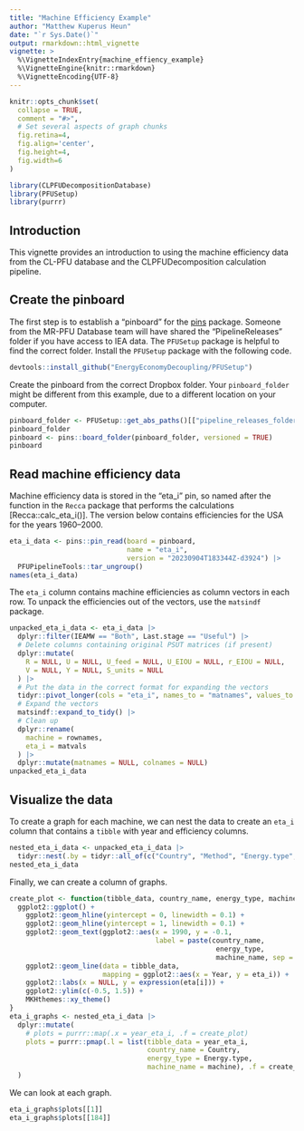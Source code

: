 ```yaml
---
title: "Machine Efficiency Example"
author: "Matthew Kuperus Heun"
date: "`r Sys.Date()`"
output: rmarkdown::html_vignette
vignette: >
  %\VignetteIndexEntry{machine_effiency_example}
  %\VignetteEngine{knitr::rmarkdown}
  %\VignetteEncoding{UTF-8}
---
```


```r
knitr::opts_chunk$set(
  collapse = TRUE,
  comment = "#>", 
  # Set several aspects of graph chunks
  fig.retina=4,
  fig.align='center', 
  fig.height=4,
  fig.width=6
)
```

```r
library(CLPFUDecompositionDatabase)
library(PFUSetup)
library(purrr)
```


## Introduction

This vignette provides an introduction to using the machine efficiency data
from the CL-PFU database and the CLPFUDecomposition calculation pipeline.


## Create the pinboard

The first step is to establish a "pinboard" 
for the [pins](https://pins.rstudio.com) package.
Someone from the MR-PFU Database team will have shared the "PipelineReleases"
folder if you have access to IEA data. 
The `PFUSetup` package is helpful to find the correct folder.
Install the `PFUSetup` package with the following code.

```r
devtools::install_github("EnergyEconomyDecoupling/PFUSetup")
```

Create the pinboard from the correct Dropbox folder.
Your `pinboard_folder` might be different from this example, 
due to a different location on your computer.

```r
pinboard_folder <- PFUSetup::get_abs_paths()[["pipeline_releases_folder"]]
pinboard_folder
pinboard <- pins::board_folder(pinboard_folder, versioned = TRUE)
pinboard
```


## Read machine efficiency data

Machine efficiency data is stored in the "eta_i" pin,
so named after the function in the `Recca` package that
performs the calculations [Recca::calc_eta_i()].
The version below contains efficiencies 
for the USA for the years 1960--2000.

```r
eta_i_data <- pins::pin_read(board = pinboard,
                             name = "eta_i",
                             version = "20230904T183344Z-d3924") |> 
  PFUPipelineTools::tar_ungroup()
names(eta_i_data)
```

The `eta_i` column contains machine efficiencies
as column vectors in each row. 
To unpack the efficiencies out of the vectors,
use the `matsindf` package.

```r
unpacked_eta_i_data <- eta_i_data |> 
  dplyr::filter(IEAMW == "Both", Last.stage == "Useful") |> 
  # Delete columns containing original PSUT matrices (if present)
  dplyr::mutate(
    R = NULL, U = NULL, U_feed = NULL, U_EIOU = NULL, r_EIOU = NULL,
    V = NULL, Y = NULL, S_units = NULL
  ) |> 
  # Put the data in the correct format for expanding the vectors
  tidyr::pivot_longer(cols = "eta_i", names_to = "matnames", values_to = "matvals") |> 
  # Expand the vectors
  matsindf::expand_to_tidy() |> 
  # Clean up
  dplyr::rename(
    machine = rownames, 
    eta_i = matvals
  ) |> 
  dplyr::mutate(matnames = NULL, colnames = NULL)
unpacked_eta_i_data
```


## Visualize the data

To create a graph for each machine, 
we can nest the data
to create an `eta_i` column that contains 
a `tibble` with year and efficiency columns.

```r
nested_eta_i_data <- unpacked_eta_i_data |> 
  tidyr::nest(.by = tidyr::all_of(c("Country", "Method", "Energy.type", "Last.stage", "IEAMW", "machine")), .key = "year_eta_i")
nested_eta_i_data
```

Finally, we can create a column of graphs.

```r
create_plot <- function(tibble_data, country_name, energy_type, machine_name) {
  ggplot2::ggplot() +
    ggplot2::geom_hline(yintercept = 0, linewidth = 0.1) +
    ggplot2::geom_hline(yintercept = 1, linewidth = 0.1) +
    ggplot2::geom_text(ggplot2::aes(x = 1990, y = -0.1, 
                                    label = paste(country_name, 
                                                   energy_type, 
                                                   machine_name, sep = "; "))) +
    ggplot2::geom_line(data = tibble_data,
                       mapping = ggplot2::aes(x = Year, y = eta_i)) +
    ggplot2::labs(x = NULL, y = expression(eta[i])) + 
    ggplot2::ylim(c(-0.5, 1.5)) +
    MKHthemes::xy_theme()
}
eta_i_graphs <- nested_eta_i_data |> 
  dplyr::mutate(
    # plots = purrr::map(.x = year_eta_i, .f = create_plot)
    plots = purrr::pmap(.l = list(tibble_data = year_eta_i, 
                                  country_name = Country, 
                                  energy_type = Energy.type,
                                  machine_name = machine), .f = create_plot)
  )
```

We can look at each graph.

```r
eta_i_graphs$plots[[1]]
eta_i_graphs$plots[[184]]
```
